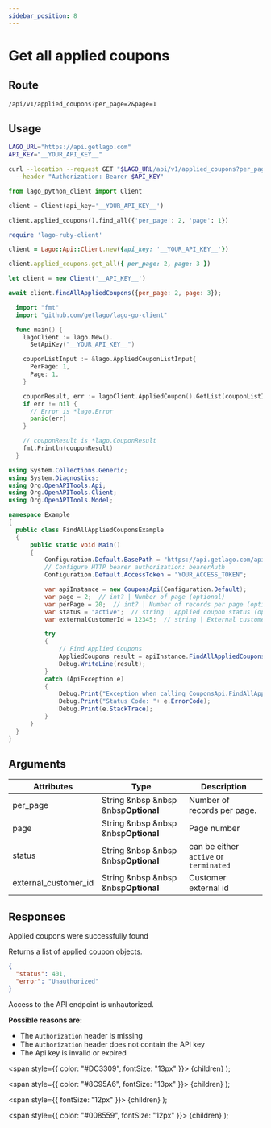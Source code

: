 ```yaml
---
sidebar_position: 8
---
```



# Get all applied coupons

## Route

```curl title="GET"
/api/v1/applied_coupons?per_page=2&page=1
```

## Usage

<Tabs groupId="prog-language">
  <TabItem value="curl" label="Curl" default>

  ```bash
  LAGO_URL="https://api.getlago.com"
  API_KEY="__YOUR_API_KEY__"

  curl --location --request GET "$LAGO_URL/api/v1/applied_coupons?per_page=2&page=1" \
    --header "Authorization: Bearer $API_KEY"
  ```
  </TabItem>

  <TabItem value="python" label="Python">

  ```python
  from lago_python_client import Client

  client = Client(api_key='__YOUR_API_KEY__')

  client.applied_coupons().find_all({'per_page': 2, 'page': 1})
  ```
  </TabItem>

  <TabItem value="ruby" label="Ruby">

  ```ruby
  require 'lago-ruby-client'

  client = Lago::Api::Client.new({api_key: '__YOUR_API_KEY__'})

  client.applied_coupons.get_all({ per_page: 2, page: 3 })
  ```
  </TabItem>

  <TabItem value="javascript" label="Node.js">

  ```javascript
  let client = new Client('__API_KEY__')

  await client.findAllAppliedCoupons({per_page: 2, page: 3});
  ```
  </TabItem>

  <TabItem value="go" label="Go">

  ```go
    import "fmt"
    import "github.com/getlago/lago-go-client"

    func main() {
      lagoClient := lago.New().
        SetApiKey("__YOUR_API_KEY__")

      couponListInput := &lago.AppliedCouponListInput{
        PerPage: 1,
        Page: 1,
      }

      couponResult, err := lagoClient.AppliedCoupon().GetList(couponListInput)
      if err != nil {
        // Error is *lago.Error
        panic(err)
      }

      // couponResult is *lago.CouponResult
      fmt.Println(couponResult)
    }
  ```

  </TabItem>

  <TabItem value="csharp" label="C#">

  ```csharp
using System.Collections.Generic;
using System.Diagnostics;
using Org.OpenAPITools.Api;
using Org.OpenAPITools.Client;
using Org.OpenAPITools.Model;

namespace Example
{
    public class FindAllAppliedCouponsExample
    {
        public static void Main()
        {
            Configuration.Default.BasePath = "https://api.getlago.com/api/v1";
            // Configure HTTP bearer authorization: bearerAuth
            Configuration.Default.AccessToken = "YOUR_ACCESS_TOKEN";

            var apiInstance = new CouponsApi(Configuration.Default);
            var page = 2;  // int? | Number of page (optional) 
            var perPage = 20;  // int? | Number of records per page (optional) 
            var status = "active";  // string | Applied coupon status (optional) 
            var externalCustomerId = 12345;  // string | External customer ID (optional) 

            try
            {
                // Find Applied Coupons
                AppliedCoupons result = apiInstance.FindAllAppliedCoupons(page, perPage, status, externalCustomerId);
                Debug.WriteLine(result);
            }
            catch (ApiException e)
            {
                Debug.Print("Exception when calling CouponsApi.FindAllAppliedCoupons: " + e.Message );
                Debug.Print("Status Code: "+ e.ErrorCode);
                Debug.Print(e.StackTrace);
            }
        }
    }
}
  ```

  </TabItem>
</Tabs>

## Arguments

| Attributes | Type | Description |
|--|--|--|
| per_page | String &nbsp &nbsp &nbsp<Optional>**Optional**</Optional> | Number of records per page. |
| page | String &nbsp &nbsp &nbsp<Optional>**Optional**</Optional> | Page number |
| status | String &nbsp &nbsp &nbsp<Optional>**Optional**</Optional> | can be either `active` or `terminated` |
| external_customer_id | String &nbsp &nbsp &nbsp<Optional>**Optional**</Optional> | Customer external id |

## Responses

<Tabs>
  <TabItem value="200" label="HTTP 200" default>
  Applied coupons were successfully found

  Returns a list of [applied coupon](./apply-coupon#the-applied-coupon-object) objects.
  </TabItem>

  <TabItem value="401" label="HTTP 401">

  ```json
  {
    "status": 401,
    "error": "Unauthorized"
  }
  ```

  Access to the API endpoint is unhautorized.

  **Possible reasons are:**
  * The `Authorization` header is missing
  * The `Authorization` header does not contain the API key
  * The Api key is invalid or expired


  </TabItem>


</Tabs>



  <span
    style={{
      color: "#DC3309",
      fontSize: "13px"
    }}>
    {children}
  </span>
);

  <span
    style={{
      color: "#8C95A6",
      fontSize: "13px"
    }}>
    {children}
  </span>
);

  <span
    style={{
      fontSize: "12px"
    }}>
    {children}
  </span>
);

  <span
    style={{
      color: "#008559",
      fontSize: "12px"
    }}>
    {children}
  </span>
);
